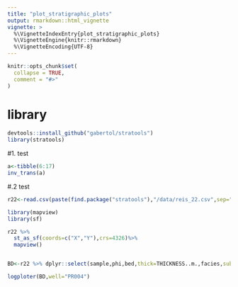 ```yaml
---
title: "plot_stratigraphic_plots"
output: rmarkdown::html_vignette
vignette: >
  %\VignetteIndexEntry{plot_stratigraphic_plots}
  %\VignetteEngine{knitr::rmarkdown}
  %\VignetteEncoding{UTF-8}
---
```


```r
knitr::opts_chunk$set(
  collapse = TRUE,
  comment = "#>"
)
```

# library
```r

devtools::install_github("gabertol/stratools")
library(stratools)
```

#1. test
```r
a<-tibble(6:17)
inv_trans(a)
```
#.2 test
```r
r22<-read.csv(paste(find.package("stratools"),"/data/reis_22.csv",sep="")) 

library(mapview)
library(sf)

r22 %>% 
  st_as_sf(coords=c("X","Y"),crs=4326)%>%
  mapview()


BD<-r22 %>% dplyr::select(sample,phi,bed,thick=THICKNESS..m.,facies,sub="sub.facies.association") 

logploter(BD,well="PR004")

```

